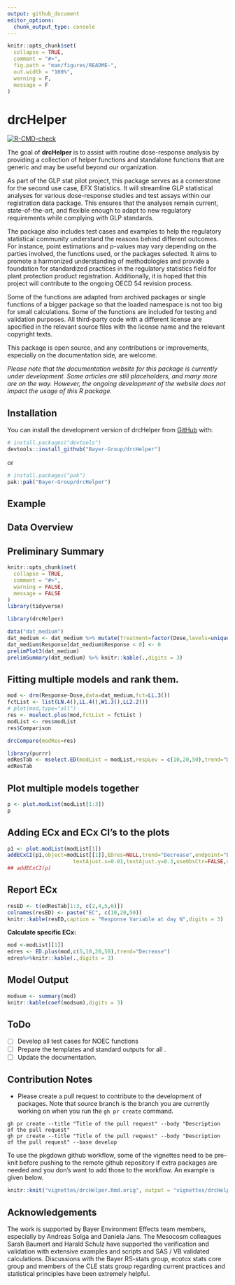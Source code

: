 ```yaml
---
output: github_document
editor_options: 
  chunk_output_type: console
---
```


<!-- README.md is generated from README.Rmd. Please edit that file -->

```r
knitr::opts_chunk$set(
  collapse = TRUE,
  comment = "#>",
  fig.path = "man/figures/README-",
  out.width = "100%",
  warning = F,
  message = F
)
```

# drcHelper

<!-- badges: start -->
[![R-CMD-check](https://github.com/Bayer-Group/drcHelper/actions/workflows/R-CMD-check.yaml/badge.svg)](https://github.com/Bayer-Group/drcHelper/actions/workflows/R-CMD-check.yaml)
<!-- badges: end -->

The goal of **drcHelper** is to assist with routine dose-response analysis by providing a collection of helper functions and standalone functions that are generic and may be useful beyond our organization.

As part of the GLP stat pilot project, this package serves as a cornerstone for the second use case, EFX Statistics. It will streamline GLP statistical analyses for various dose-response studies and test assays within our registration data package. This ensures that the analyses remain current, state-of-the-art, and flexible enough to adapt to new regulatory requirements while complying with GLP standards.

The package also includes test cases and examples to help the regulatory statistical community understand the reasons behind different outcomes. For instance, point estimations and p-values may vary depending on the parties involved, the functions used, or the packages selected. It aims to promote a harmonized understanding of methodologies and provide a foundation for standardized practices in the regulatory statistics field for plant protection product registration. Additionally, it is hoped that this project will contribute to the ongoing OECD 54 revision process.

Some of the functions are adapted from archived packages or single functions of a bigger package so that the loaded namespace is not too big for small calculations. Some of the functions are included for testing and validation purposes. All third-party code with a different license are specified in the relevant source files with the license name and the relevant copyright texts.

This package is open source, and any contributions or improvements, especially on the documentation side,  are welcome. 

*Please note that the documentation website for this package is currently under development. Some articles are still placeholders, and many more are on the way. However, the ongoing development of the website does not impact the usage of this R package. *

## Installation

You can install the development version of drcHelper from [GitHub](https://github.com/) with:

``` r
# install.packages("devtools")
devtools::install_github("Bayer-Group/drcHelper")
```

or 

``` r
# install.packages("pak")
pak::pak("Bayer-Group/drcHelper")
```

## Example

## Data Overview

## Preliminary Summary


```r
knitr::opts_chunk$set(
  collapse = TRUE,
  comment = "#>",
  warning = FALSE,
  message = FALSE
)
library(tidyverse)
```


```r
library(drcHelper)

```

```r
data("dat_medium")
dat_medium <- dat_medium %>% mutate(Treatment=factor(Dose,levels=unique(Dose))) 
dat_medium$Response[dat_medium$Response < 0] <- 0
prelimPlot3(dat_medium)
prelimSummary(dat_medium) %>% knitr::kable(.,digits = 3)
```

## Fitting multiple models and rank them.

```r
mod <- drm(Response~Dose,data=dat_medium,fct=LL.3())
fctList <- list(LN.4(),LL.4(),W1.3(),LL2.2())
# plot(mod,type="all")
res <- mselect.plus(mod,fctList = fctList )
modList <- res$modList
res$Comparison

drcCompare(modRes=res)
```


```r
library(purrr)
edResTab <- mselect.ED(modList = modList,respLev = c(10,20,50),trend="Decrease",CI="inv")
edResTab
```


## Plot multiple models together

```r
p <- plot.modList(modList[1:3])
p
```


## Adding ECx and ECx CI's to the plots

```r
p1 <- plot.modList(modList[1])
addECxCI(p1,object=modList[[1]],EDres=NULL,trend="Decrease",endpoint="EC", respLev=c(10,20,50),
                     textAjust.x=0.01,textAjust.y=0.3,useObsCtr=FALSE,d0=NULL,textsize = 4,lineheight = 0.5,xmin=0.012)+ ylab("Response Variable [unit]") + xlab("Concentration [µg a.s./L]")
## addECxCI(p)
```

## Report ECx

```r
resED <- t(edResTab[1:3, c(2,4,5,6)])
colnames(resED) <- paste("EC", c(10,20,50))
knitr::kable(resED,caption = "Response Variable at day N",digits = 3)
```
**Calculate specific ECx:  **
```r
mod <-modList[[1]]
edres <- ED.plus(mod,c(5,10,20,50),trend="Decrease")
edres%>%knitr::kable(.,digits = 3)
```


## Model Output

```r
modsum <- summary(mod)
knitr::kable(coef(modsum),digits = 3)
```


## ToDo

- [ ] Develop all test cases for NOEC functions
- [ ] Prepare the templates and standard outputs for all . 
- [ ] Update the documentation. 

## Contribution Notes

- Please create a pull request to contribute to the development of packages. Note that source branch is the branch you are currently working on when you run the `gh pr create` command. 

```
gh pr create --title "Title of the pull request" --body "Description of the pull request"
gh pr create --title "Title of the pull request" --body "Description of the pull request" --base develop
```
To use the pkgdown github workflow, some of the vignettes need to be pre-knit before pushing to the remote github repository if extra packages are needed and you don's want to add those to the workflow. An example is given below.

```r
knitr::knit("vignettes/drcHelper.Rmd.orig", output = "vignettes/drcHelper.Rmd",fi)
```
## Acknowledgements

The work is supported by Bayer Environment Effects team members, especially by Andreas Solga and Daniela Jans. The Mesocosm colleagues Sarah Baumert and Harald Schulz have supported the verification and validation with extensive examples and scripts and SAS / VB validated calculations. Discussions with the Bayer RS-stats group, ecotox stats core group and members of the CLE stats group regarding current practices and statistical principles have been extremely helpful.  


